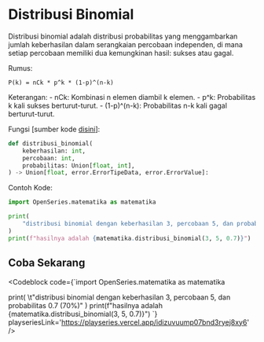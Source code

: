 
# Distribusi Binomial

Distribusi binomial adalah distribusi probabilitas yang menggambarkan jumlah keberhasilan dalam serangkaian percobaan independen, di mana setiap percobaan memiliki dua kemungkinan hasil: sukses atau gagal.

Rumus:

```
P(k) = nCk * p^k * (1-p)^(n-k)
```

Keterangan: - nCk: Kombinasi n elemen diambil k elemen. - p^k: Probabilitas k kali sukses berturut-turut. - (1-p)^(n-k): Probabilitas n-k kali gagal berturut-turut.

Fungsi [sumber kode [disini](https://github.com/bellshade/OpenSeries/blob/8766497be42a76a175a94a84cc5609c94c015c61/OpenSeries/matematika.py#L470)]:

```python
def distribusi_binomial(
    keberhasilan: int,
    percobaan: int,
    probabilitas: Union[float, int],
) -> Union[float, error.ErrorTipeData, error.ErrorValue]:
```

Contoh Kode:

```python
import OpenSeries.matematika as matematika

print(
    "distribusi binomial dengan keberhasilan 3, percobaan 5, dan probabilitas 0.7 (70%)"
)
print(f"hasilnya adalah {matematika.distribusi_binomial(3, 5, 0.7)}")

```

## Coba Sekarang

<Codeblock code={`import OpenSeries.matematika as matematika

print(
\t"distribusi binomial dengan keberhasilan 3, percobaan 5, dan probabilitas 0.7 (70%)"
)
print(f"hasilnya adalah {matematika.distribusi_binomial(3, 5, 0.7)}")
`} playseriesLink='https://playseries.vercel.app/idizuvuump07bnd3ryej8xy6' />
